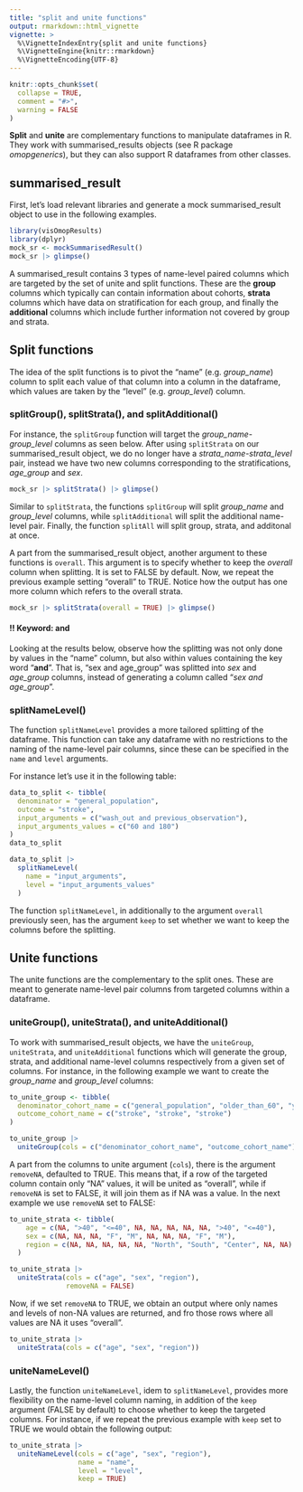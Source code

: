 ```yaml
---
title: "split and unite functions"
output: rmarkdown::html_vignette
vignette: >
  %\VignetteIndexEntry{split and unite functions}
  %\VignetteEngine{knitr::rmarkdown}
  %\VignetteEncoding{UTF-8}
---
```


```r
knitr::opts_chunk$set(
  collapse = TRUE,
  comment = "#>",
  warning = FALSE
)
```

**Split** and **unite** are complementary functions to manipulate dataframes in R. They work with summarised_results objects (see R package *omopgenerics*), but they can also support R dataframes from other classes.

## summarised_result

First, let's load relevant libraries and generate a mock summarised_result object to use in the following examples.
```r
library(visOmopResults)
library(dplyr)
mock_sr <- mockSummarisedResult()
mock_sr |> glimpse()
```

A summarised_result contains 3 types of name-level paired columns which are targeted by the set of unite and split functions. These are the **group** columns which typically can contain information about cohorts, **strata** columns which have data on stratification for each group, and finally the **additional** columns which include further information not covered by group and strata.



## Split functions
The idea of the split functions is to pivot the "name" (e.g. *group_name*) column to split each value of that column into a column in the dataframe, which values are taken by the "level" (e.g. *group_level*) column.

### splitGroup(), splitStrata(), and splitAdditional()

For instance, the `splitGroup` function will target the *group_name-group_level* columns as seen below. After using `splitStrata` on our summarised_result object, we do no longer have a *strata_name-strata_level* pair, instead we have two new columns corresponding to the stratifications, *age_group* and *sex*.

```r
mock_sr |> splitStrata() |> glimpse()
```

Similar to `splitStrata`, the functions `splitGroup` will split *group_name* and *group_level* columns, while `splitAdditional` will split the additional name-level pair. Finally, the function `splitAll` will split group, strata, and additonal at once.

A part from the summarised_result object, another argument to these functions is `overall`. This argument is to specify whether to keep the *overall* column when splitting. It is set to FALSE by default. Now, we repeat the previous example setting "overall" to TRUE. Notice how the output has one more column which refers to the overall strata.

```r
mock_sr |> splitStrata(overall = TRUE) |> glimpse()
```

#### !! Keyword: and
Looking at the results below, observe how the splitting was not only done by values in the "name" column, but also within values containing the key word "**and**". That is, "sex and age_group" was splitted into *sex* and *age_group* columns, instead of generating a column called "*sex and age_group*".

### splitNameLevel()
The function `splitNameLevel` provides a more tailored splitting of the dataframe. This function can take any dataframe with no restrictions to the naming of the name-level pair columns, since these can be specified in the `name` and `level` arguments. 

For instance let's use it in the following table:
```r
data_to_split <- tibble(
  denominator = "general_population",
  outcome = "stroke",
  input_arguments = c("wash_out and previous_observation"),
  input_arguments_values = c("60 and 180")
)
data_to_split 
```


```r
data_to_split |>
  splitNameLevel(
    name = "input_arguments",
    level = "input_arguments_values"
  )
```

The function `splitNameLevel`, in additionally to the argument `overall` previously seen, has the argument `keep` to set whether we want to keep the columns before the splitting.



## Unite functions

The unite functions are the complementary to the split ones. These are meant to generate name-level pair columns from targeted columns within a dataframe. 

### uniteGroup(), uniteStrata(), and uniteAdditional()
To work with summarised_result objects, we have the `uniteGroup`, `uniteStrata`, and `uniteAdditional` functions which will generate the group, strata, and additional name-level columns respectively from a given set of columns. For instance, in the following example we want to create the *group_name* and *group_level* columns:

```r
to_unite_group <- tibble(
  denominator_cohort_name = c("general_population", "older_than_60", "younger_than_60"),
  outcome_cohort_name = c("stroke", "stroke", "stroke")
)

to_unite_group |>
  uniteGroup(cols = c("denominator_cohort_name", "outcome_cohort_name"))
```

A part from the columns to unite argument (`cols`), there is the argument `removeNA`, defaulted to TRUE. This means that, if a row of the targeted column contain only "NA" values, it will be united as "overall", while if `removeNA` is set to FALSE, it will join them as if NA was a value. In the next example we use `removeNA` set to FALSE:

```r
to_unite_strata <- tibble(
    age = c(NA, ">40", "<=40", NA, NA, NA, NA, NA, ">40", "<=40"),
    sex = c(NA, NA, NA, "F", "M", NA, NA, NA, "F", "M"),
    region = c(NA, NA, NA, NA, NA, "North", "South", "Center", NA, NA)
  )

to_unite_strata |>
  uniteStrata(cols = c("age", "sex", "region"), 
              removeNA = FALSE)
```

Now, if we set `removeNA` to TRUE, we obtain an output where only names and levels of non-NA values are returned, and fro those rows where all values are NA it uses "overall".
```r
to_unite_strata |>
  uniteStrata(cols = c("age", "sex", "region"))
```

### uniteNameLevel()

Lastly, the function `uniteNameLevel`, idem to `splitNameLevel`, provides more flexibility on the name-level column naming, in addition of the `keep` argument (FALSE by default) to choose whether to keep the targeted columns. For instance, if we repeat the previous example with `keep` set to TRUE we would obtain the following output:

```r
to_unite_strata |>
  uniteNameLevel(cols = c("age", "sex", "region"),
                 name = "name",
                 level = "level",
                 keep = TRUE)
```
